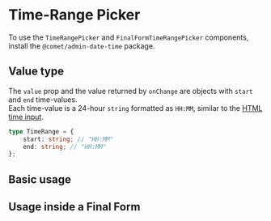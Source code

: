 

<Meta of={TimeRangePickerStories} />

# Time-Range Picker

To use the `TimeRangePicker` and `FinalFormTimeRangePicker` components, install the `@comet/admin-date-time` package.

## Value type

The `value` prop and the value returned by `onChange` are objects with `start` and `end` time-values. <br />
Each time-value is a 24-hour `string` formatted as `HH:MM`, similar to the [HTML time input](https://developer.mozilla.org/en-US/docs/Web/HTML/Element/input/time).

```ts
type TimeRange = {
    start: string; // "HH:MM"
    end: string; // "HH:MM"
};
```

## Basic usage

<Canvas of={TimeRangePickerStories.Basic} />

## Usage inside a Final Form

<Canvas of={TimeRangePickerStories.FinalForm} />
